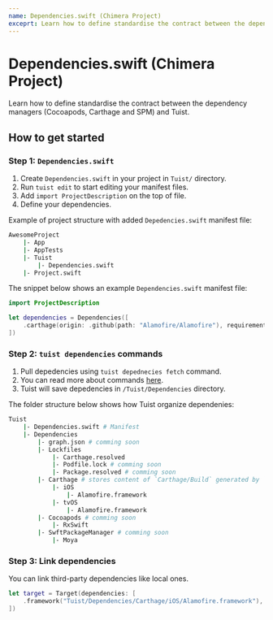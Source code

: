 ```yaml
---
name: Dependencies.swift (Chimera Project)
exceprt: Learn how to define standardise the contract between the dependency managers and Tuist.
---
```


# Dependencies.swift (Chimera Project)

Learn how to define standardise the contract between the dependency managers (Cocoapods, Carthage and SPM) and Tuist.

## How to get started

### Step 1: `Dependencies.swift`

1. Create `Dependencies.swift` in your project in `Tuist/` directory.
2. Run `tuist edit` to start editing your manifest files.
3. Add `import ProjectDescription` on the top of file.
4. Define your dependencies.

Example of project structure with added `Depedencies.swift` manifest file:

```bash
AwesomeProject
	|- App
	|- AppTests
	|- Tuist
		|- Dependencies.swift
	|- Project.swift
```

The snippet below shows an example `Dependencies.swift` manifest file:

```swift
import ProjectDescription

let dependencies = Dependencies([
    .carthage(origin: .github(path: "Alamofire/Alamofire"), requirement: .exact("5.0.4"), platforms: [.macOS])
])
```

### Step 2: `tuist dependencies` commands

1. Pull depedencies using `tuist depednecies fetch` command.
2. You can read more about commands [here](/docs/commands/dependencies/).
3. Tuist will save depedencies in `/Tuist/Dependencies` directory.

The folder structure below shows how Tuist organize dependenies:

```bash
Tuist
    |- Dependencies.swift # Manifest
    |- Dependencies
        |- graph.json # comming soon
        |- Lockfiles
            |- Carthage.resolved
            |- Podfile.lock # comming soon
            |- Package.resolved # comming soon
        |- Carthage # stores content of `Carthage/Build` generated by `carthage`
            |- iOS
                |- Alamofire.framework
            |- tvOS
                |- Alamofire.framework
        |- Cocoapods # comming soon
            |- RxSwift
        |- SwftPackageManager # comming soon
            |- Moya
```

### Step 3: Link dependencies

You can link third-party dependencies like local ones.

```swift
let target = Target(dependencies: [
    .framework("Tuist/Dependencies/Carthage/iOS/Alamofire.framework"),
])
```
